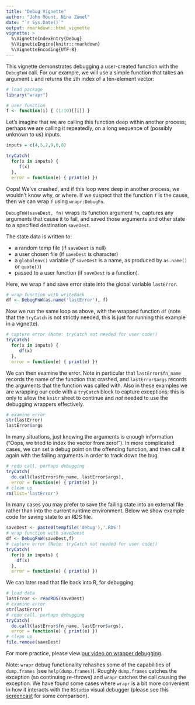 ```yaml
---
title: "Debug Vignette"
author: "John Mount, Nina Zumel"
date: "`r Sys.Date()`"
output: rmarkdown::html_vignette
vignette: >
  %\VignetteIndexEntry{Debug}
  %\VignetteEngine{knitr::rmarkdown}
  %\VignetteEncoding{UTF-8}
---
```


This vignette demonstrates debugging a user-created function with the `DebugFnW` call. For our example, we will use a simple function that takes an argument `i` and returns the `i`th index of a ten-element vector:

```r
# load package
library("wrapr")

# user function
f <- function(i) { (1:10)[[i]] }

```

Let's imagine that we are calling this function deep within another process; perhaps we are calling it repeatedly, on a long sequence of (possibly unknown to us) inputs.

```r

inputs = c(4,5,2,9,0,8)

tryCatch(
  for(x in inputs) {
     f(x)
  },
  error = function(e) { print(e) })
```

Oops! We've crashed, and if this loop were deep in another process, we wouldn't know why, or where. If we suspect that the function `f` is the cause, then we can wrap `f` using `wrapr:DebugFn`.

`DebugFnW(saveDest, fn)` wraps its function argument `fn`, captures any arguments that cause it to fail, and saved those arguments and other state to a specified destination `saveDest`.

The state data is written to:

 * a random temp file (if `saveDest` is null)
 * a user chosen file (if `saveDest` is character)
 * a `globalenv()` variable (if `saveDest` is a name, as produced by `as.name()` or `quote()`)
 * passed to a user function (if `saveDest` is a function).

Here, we wrap `f` and save error state into the global variable `lastError`.

```r
# wrap function with writeBack
df <- DebugFnW(as.name('lastError'), f)
```

Now we run the same loop as above, with the wrapped function `df` (note that the `tryCatch` is not strictly needed, this is just for running this example in a vignette).

```r
# capture error (Note: tryCatch not needed for user code!)
tryCatch(
  for(x in inputs) {
     df(x)
  },
  error = function(e) { print(e) })
```

We can then examine the error. Note in particular that `lastError$fn_name` records the name of the function that crashed, and `lastError$args` records the arguments that the function was called with.  Also in these examples we are wrapping our code with a `tryCatch` block to capture exceptions; this is only to allow the `knitr` sheet to continue and *not* needed to use the debugging wrappers effectively.

```r
# examine error
str(lastError)
lastError$args
```

In many situations, just knowing the arguments is enough information ("Oops, we tried to index the vector from zero!"). In more complicated cases, we can set a debug point on the offending function, and then call it again with the failing arguments in order to track down the bug.

```r
# redo call, perhaps debugging
tryCatch(
  do.call(lastError$fn_name, lastError$args),
  error = function(e) { print(e) })
# clean up
rm(list='lastError')
```

In many cases you may prefer to save the failing state into an external file rather than into the current runtime environment. Below we show example code for saving state to an RDS file. 

```r
saveDest <- paste0(tempfile('debug'),'.RDS')
# wrap function with saveDeest
df <- DebugFnW(saveDest,f)
# capture error (Note: tryCatch not needed for user code!)
tryCatch(
  for(x in inputs) {
    df(x)
  },
  error = function(e) { print(e) })
```

We can later read that file back into R, for debugging.

```r
# load data
lastError <- readRDS(saveDest)
# examine error
str(lastError)
# redo call, perhaps debugging
tryCatch(
  do.call(lastError$fn_name, lastError$args),
  error = function(e) { print(e) })
# clean up
file.remove(saveDest)
```


For more practice, please view [our video on wrapper debugging](https://youtu.be/zFEC9-1XSN8?list=PLAKBwakacHbQT51nPHex1on3YNCCmggZA).  

Note: `wrapr` debug functionality rehashes some of the capabilities of `dump.frames` (see `help(dump.frames)`).  Roughly `dump.frames` catches the exception (so continuing re-throws) and `wrapr` catches the call causing the exception.  We have found some cases where `wrapr` is a bit more convenient in how it interacts with the `RStudio` visual debugger (please see this [screencast](https://youtu.be/2NCj4Hacm8E?list=PLAKBwakacHbQT51nPHex1on3YNCCmggZA) for some comparison).
